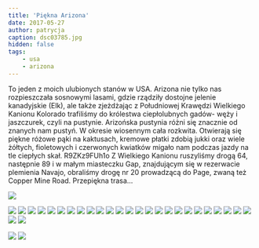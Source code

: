 ```yaml
---
title: 'Piękna Arizona'
date: 2017-05-27
author: patrycja
caption: dsc03785.jpg
hidden: false
tags: 
    - usa
    - arizona
---
```


To jeden z moich ulubionych stanów w USA. Arizona nie tylko nas rozpieszczała sosnowymi lasami, gdzie rządziły dostojne jelenie kanadyjskie (Elk), ale także zjeżdżając z Południowej Krawędzi Wielkiego Kanionu Kolorado trafiliśmy do królestwa ciepłolubnych gadów- węży i jaszczurek, czyli na pustynie. Arizońska pustynia różni się znacznie od znanych nam pustyń. W okresie wiosennym cała rozkwita. Otwierają się piękne różowe pąki na kaktusach, kremowe płatki zdobią jukki oraz wiele żółtych, fioletowych i czerwonych kwiatków migało nam podczas jazdy na tle ciepłych skał.
<youtube>R9ZKz9FUh1o</youtube>
 Z Wielkiego Kanionu ruszyliśmy drogą 64, następnie 89 i w małym miasteczku Gap, znajdującym się w rezerwacie plemienia Navajo, obraliśmy drogę nr 20 prowadzącą do Page, zwaną też Copper Mine Road. Przepiękna trasa...


![](./dsc03759.jpg)

<grid columns="3">

![](./dsc03761.jpg)
![](./dsc03766.jpg)
![](./dsc03767.jpg)
![](./dsc03771.jpg)
![](./dsc03768.jpg)
![](./dsc03777.jpg)
![](./dsc03778.jpg)
![](./dsc03781.jpg)
![](./20170418_105933.jpg)
![](./dsc03784.jpg)
![](./dsc03788.jpg)
![](./dsc03786.jpg)
![](./dsc03793.jpg)
![](./dsc03795.jpg)
![](./dsc03796.jpg)
![](./dsc03811.jpg)
![](./dsc03809.jpg)
![](./dsc03818.jpg)
![](./dsc03817.jpg)
![](./dsc03824.jpg)
![](./dsc03825.jpg)
![](./dsc03829.jpg)
![](./dsc03830.jpg)
![](./dsc03826.jpg)
![](./dsc03828.jpg)
![](./dsc03827.jpg)
![](./dsc03834%2b%25282%2529.jpg)

</grid>
<grid columns="2">

![](./dsc03831.jpg)
![](./20170419_112228.jpg)

</grid>